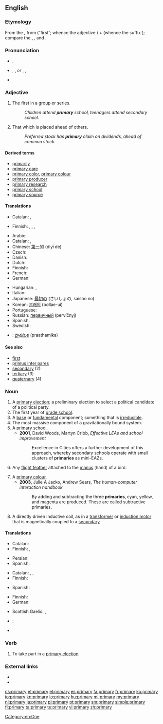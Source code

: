 ==English==
{{wikipedia}}

===Etymology===
From the {{etyl|la|en}} {{term|primarius|prīmārius|of the first”, “of the first rank”, “chief”, “principal”, “excellent|lang=la}}, from {{term|primus|prīmus|lang=la}} (“first”; whence the {{etyl|en|-}} adjective {{term|prime|lang=en}}) + {{term|-arius|-ārius|lang=la}} (whence the {{etyl|en|-}} suffix {{term|-ary|lang=en}}); compare the {{etyl|fr|-}} {{term|primaire|lang=fr}}, {{term|primer|lang=fr}}, and {{term|premier|lang=fr}}.

===Pronunciation===
* {{a|UK}} {{IPA|/ˈpraɪməri/}}, {{X-SAMPA|/"praIm@ri/}}
* {{a|US}} {{enPR|prīʹmĕr-ē}}, {{IPA|/ˈpraɪmɛri/}}, {{X-SAMPA|/"praImEri/}} ''or'' {{enPR|prīʹmə-rē}}, {{IPA|/ˈpraɪməri/}}, {{X-SAMPA|/"praIm@ri/}}
* {{audio|En-us-primary.ogg|Audio (US)}}

===Adjective===
{{en-adj}}

# The first in a group or series.
#: ''Children attend '''primary''' school, teenagers attend secondary school.''
# That which is placed ahead of others.
#: ''Preferred stock has '''primary''' claim on dividends, ahead of common stock.''

====Derived terms====
* [[primarily]]
* [[primary care]]
* [[primary color]], [[primary colour]]
* [[primary producer]]
* [[primary research]]
* [[primary school]]
* [[primary source]]

====Translations====
{{trans-top|first in a group or series}}
* Catalan: {{t-|ca|primari|m}}, {{t-|ca|primària|f}}
{{trans-mid}}
* Finnish: {{t+|fi|ensimmäinen}}, {{t+|fi|perus-}}, {{t-|fi|ensi-}}, {{t-|fi|ala-}}
{{trans-bottom}}

{{trans-top|that which is placed ahead of others}}
* Arabic: {{Arab|[[اولي]]}} {{IPAchar|(’áwwali)}}
* Catalan: {{t-|ca|primari|m}}, {{t-|ca|primària|f}}
* Chinese: [[第一]]的 (dìyī de)
* Czech: {{t-|cs|primární}}
* Danish: {{t+|da|primær}}
* Dutch: {{t+|nl|voornaamste}}
* Finnish: {{t+|fi|ensisijainen}}
* French: {{t+|fr|principal}}
* German: {{t+|de|primär}}
{{trans-mid}}
* Hungarian: {{t+|hu|első}}, {{t+|hu|elsődleges}}
* Italian: {{t+|it|primario}}
* Japanese: [[最初]]の (さいしょの, saisho no)
* Korean: [[본래의]] (bollae-ui)
* Portuguese: {{t+|pt|primário}}
* Russian: [[первичный]] (pervíčnyj)
* Spanish: {{t-|es|primario}}
* Swedish: {{t+|sv|primär}}
{{trans-bottom}}

{{checktrans-top}}
* {{ttbc|te}}: [[ప్రాథమిక]] (praathamika)
{{trans-bottom}}

====See also====
* [[first]]
* [[primus inter pares]]
* [[secondary]] (2)
* [[tertiary]] (3)
* [[quaternary]] (4)

===Noun===
{{en-noun|primar|ies}}

# A [[primary election]]; a preliminary election to select a political candidate of a political party.
# The first year of [[grade school]].
# A [[base]] or [[fundamental]] component; something that is [[irreducible]].
# The most massive component of a gravitationally bound system.
# A [[primary school]].
#* '''2001''', David Woods, Martyn Cribb, ''Effective LEAs and school improvement''
#*: Excellence in Cities offers a further development of this approach, whereby secondary schools operate with small clusters of '''primaries''' as mini-EAZs.
# {{ornithology}} Any [[flight feather]] attached to the [[manus]] (hand) of a bird.
# A [[primary colour]].
#* '''2003''', Julie A Jacko, Andrew Sears, ''The human-computer interaction handbook''
#*: By adding and subtracting the three '''primaries''', cyan, yellow, and magenta are produced. These are called subtractive primaries.
# {{electronics}} A directly driven inductive coil, as in a [[transformer]] or [[induction motor]] that is magnetically coupled to a [[secondary]]

====Translations====
{{trans-see|primary election}}

{{trans-top|first year of grade school}}
* Catalan: {{t-|ca|primària|f}}
* Finnish: {{t-|fi|ensimmäinen luokka}}, {{t-|fi|ekaluokka}}
{{trans-mid}}
* Persian: {{t+|fa|ابتدایی|xs=Persian}}
* Spanish: {{t-|es|primaria|f}}
{{trans-bottom}}

{{trans-top|base or fundamental component}}
* Catalan: {{t-|ca|primari|m}}, {{t-|ca|bàsic|m}}, {{t-|ca|fonamental|m}}
* Finnish: {{t-|fi|perusta}}
{{trans-mid}}
* Spanish: {{t+|es|básico}}
{{trans-bottom}}

{{trans-top|ornithology: flight feather}}
* Finnish: {{t-|fi|siipisulka}}
* German: {{t-|de|Handschwinge|f}}
{{trans-mid}}
* Scottish Gaelic: {{t-|gd|prìomh ite sgèith|f|xs=Scottish Gaelic}}, {{t-|gd|ite gàirdeanach|f|xs=Scottish Gaelic}}
{{trans-bottom}}

{{checktrans-top}}
* {{ttbc|te}}: {{t-|te|ప్రాథమికం|tr=praathamikaM}}
{{trans-bottom}}

* {{pedialite}}

===Verb===
{{en-verb|[[primaries]]|[[primarying]]|[[primaried]]}}

# {{US}} To take part in a [[primary election]]

===External links===
* {{R:Webster 1913}}
* {{R:Century 1911}}

[[Category:en:One]]

[[cs:primary]]
[[et:primary]]
[[el:primary]]
[[es:primary]]
[[fa:primary]]
[[fr:primary]]
[[ko:primary]]
[[io:primary]]
[[kn:primary]]
[[lo:primary]]
[[hu:primary]]
[[ml:primary]]
[[my:primary]]
[[nl:primary]]
[[ja:primary]]
[[pl:primary]]
[[pt:primary]]
[[sm:primary]]
[[simple:primary]]
[[fi:primary]]
[[ta:primary]]
[[te:primary]]
[[vi:primary]]
[[zh:primary]]